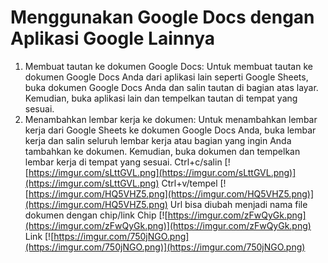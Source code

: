 # Menggunakan Google Docs dengan Aplikasi Google Lainnya
1. Membuat tautan ke dokumen Google Docs: Untuk membuat tautan ke dokumen
Google Docs Anda dari aplikasi lain seperti Google Sheets, buka dokumen Google
Docs Anda dan salin tautan di bagian atas layar. Kemudian, buka aplikasi lain dan
tempelkan tautan di tempat yang sesuai.
2. Menambahkan lembar kerja ke dokumen: Untuk menambahkan lembar kerja dari
Google Sheets ke dokumen Google Docs Anda, buka lembar kerja dan salin seluruh
lembar kerja atau bagian yang ingin Anda tambahkan ke dokumen. Kemudian, buka
dokumen dan tempelkan lembar kerja di tempat yang sesuai.
Ctrl+c/salin
[![https://imgur.com/sLttGVL.png](https://imgur.com/sLttGVL.png)](https://imgur.com/sLttGVL.png)
Ctrl+v/tempel
[![https://imgur.com/HQ5VHZ5.png](https://imgur.com/HQ5VHZ5.png)](https://imgur.com/HQ5VHZ5.png)
Url bisa diubah menjadi nama file dokumen dengan chip/link
Chip
[![https://imgur.com/zFwQyGk.png](https://imgur.com/zFwQyGk.png)](https://imgur.com/zFwQyGk.png)
Link
[![https://imgur.com/750jNGO.png](https://imgur.com/750jNGO.png)](https://imgur.com/750jNGO.png)